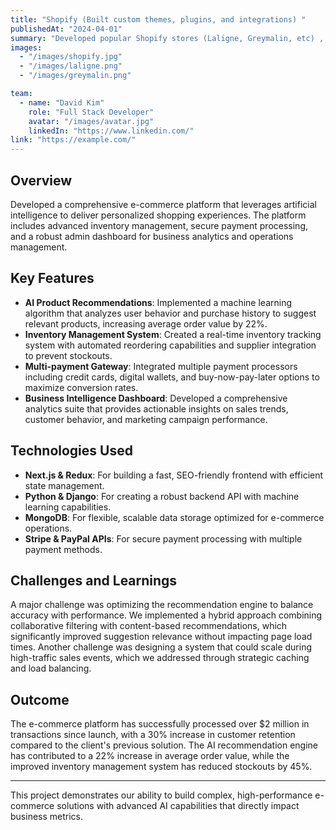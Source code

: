 ```yaml
---
title: "Shopify (Built custom themes, plugins, and integrations) "
publishedAt: "2024-04-01"
summary: "Developed popular Shopify stores (Laligne, Greymalin, etc) , custom themes, plugins, and integrations "
images:
  - "/images/shopify.jpg"
  - "/images/laligne.png"
  - "/images/greymalin.png"

team:
  - name: "David Kim"
    role: "Full Stack Developer"
    avatar: "/images/avatar.jpg"
    linkedIn: "https://www.linkedin.com/"
link: "https://example.com/"
---
```


## Overview

Developed a comprehensive e-commerce platform that leverages artificial intelligence to deliver personalized shopping experiences. The platform includes advanced inventory management, secure payment processing, and a robust admin dashboard for business analytics and operations management.

## Key Features

- **AI Product Recommendations**: Implemented a machine learning algorithm that analyzes user behavior and purchase history to suggest relevant products, increasing average order value by 22%.
- **Inventory Management System**: Created a real-time inventory tracking system with automated reordering capabilities and supplier integration to prevent stockouts.
- **Multi-payment Gateway**: Integrated multiple payment processors including credit cards, digital wallets, and buy-now-pay-later options to maximize conversion rates.
- **Business Intelligence Dashboard**: Developed a comprehensive analytics suite that provides actionable insights on sales trends, customer behavior, and marketing campaign performance.

## Technologies Used

- **Next.js & Redux**: For building a fast, SEO-friendly frontend with efficient state management.
- **Python & Django**: For creating a robust backend API with machine learning capabilities.
- **MongoDB**: For flexible, scalable data storage optimized for e-commerce operations.
- **Stripe & PayPal APIs**: For secure payment processing with multiple payment methods.

## Challenges and Learnings

A major challenge was optimizing the recommendation engine to balance accuracy with performance. We implemented a hybrid approach combining collaborative filtering with content-based recommendations, which significantly improved suggestion relevance without impacting page load times. Another challenge was designing a system that could scale during high-traffic sales events, which we addressed through strategic caching and load balancing.

## Outcome

The e-commerce platform has successfully processed over $2 million in transactions since launch, with a 30% increase in customer retention compared to the client's previous solution. The AI recommendation engine has contributed to a 22% increase in average order value, while the improved inventory management system has reduced stockouts by 45%.

---

This project demonstrates our ability to build complex, high-performance e-commerce solutions with advanced AI capabilities that directly impact business metrics.